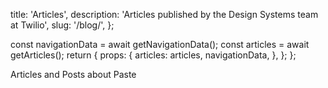   title: 'Articles',
  description: 'Articles published by the Design Systems team at Twilio',
  slug: '/blog/',
};




  const navigationData = await getNavigationData();
  const articles = await getArticles();
  return {
    props: {
      articles: articles,
      navigationData,
    },
  };
};

<PageHeader>
  <PageHeaderDetails>
    <PageHeaderHeading>Articles and Posts about Paste</PageHeaderHeading>
  </PageHeaderDetails>
</PageHeader>

<ArticleList articles={props.articles} />

